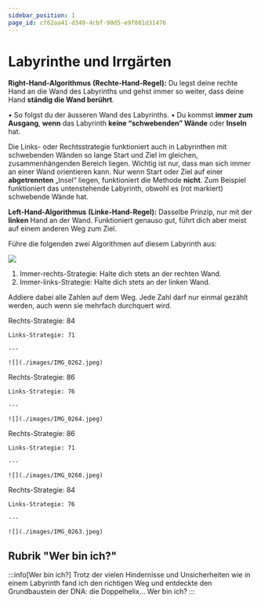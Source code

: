 ```yaml
---
sidebar_position: 1
page_id: cf62aa41-d349-4cbf-90d5-e9f081d31476
---
```



# Labyrinthe und Irrgärten

**Right-Hand-Algorithmus** **(Rechte-Hand-Regel):**
Du legst deine rechte Hand an die Wand des Labyrinths und gehst immer so weiter, dass deine Hand **ständig die Wand berührt**.

• So folgst du der äusseren Wand des Labyrinths.
• Du kommst **immer zum Ausgang**, **wenn** das Labyrinth **keine “schwebenden” Wände** oder **Inseln** hat.&#x20;

Die Links- oder Rechtsstrategie funktioniert auch in Labyrinthen mit schwebenden Wänden so lange Start und Ziel im gleichen, zusammenhängenden Bereich liegen. Wichtig ist nur, dass man sich immer an einer Wand orientieren kann. Nur wenn Start oder Ziel auf einer **abgetrennten** „Insel“ liegen, funktioniert die Methode **nicht**. Zum Beispiel funktioniert das untenstehende Labyrinth, obwohl es (rot markiert) schwebende Wände hat.

**Left-Hand-Algorithmus** **(Linke-Hand-Regel):**
Dasselbe Prinzip, nur mit der **linken** Hand an der Wand.
Funktioniert genauso gut, führt dich aber meist auf einem anderen Weg zum Ziel.


Führe die folgenden zwei Algorithmen auf diesem Labyrinth aus:

![](./images/IMG_0269.png)

1. Immer-rechts-Strategie: Halte dich stets an der rechten Wand.
2. Immer-links-Strategie: Halte dich stets an der linken Wand. &#x20;

Addiere dabei alle Zahlen auf dem Weg. Jede Zahl darf nur einmal gezählt werden, auch wenn sie mehrfach durchquert wird.

<AdventureOptions>
  <AdventureOption label="A" nextGuessIn={60}>
    Rechts-Strategie: 84

    Links-Strategie: 71

    ---

    ![](./images/IMG_0262.jpeg)
  </AdventureOption>

  <AdventureOption label="B" nextGuessIn={60}>
    Rechts-Strategie: 86

    Links-Strategie: 76

    ---

    ![](./images/IMG_0264.jpeg)
  </AdventureOption>

  <AdventureOption label="C" nextGuessIn={60}>
    Rechts-Strategie: 86

    Links-Strategie: 71

    ---

    ![](./images/IMG_0260.jpeg)
  </AdventureOption>

  <AdventureOption label="D" nextGuessIn={60}>
    Rechts-Strategie: 84

    Links-Strategie: 76

    ---

    ![](./images/IMG_0263.jpeg)
  </AdventureOption>
</AdventureOptions>

## Rubrik "Wer bin ich?"

:::info[Wer bin ich?]
Trotz der vielen Hindernisse und Unsicherheiten wie in einem Labyrinth fand ich den richtigen Weg und entdeckte den Grundbaustein der DNA: die Doppelhelix… Wer bin ich?
:::